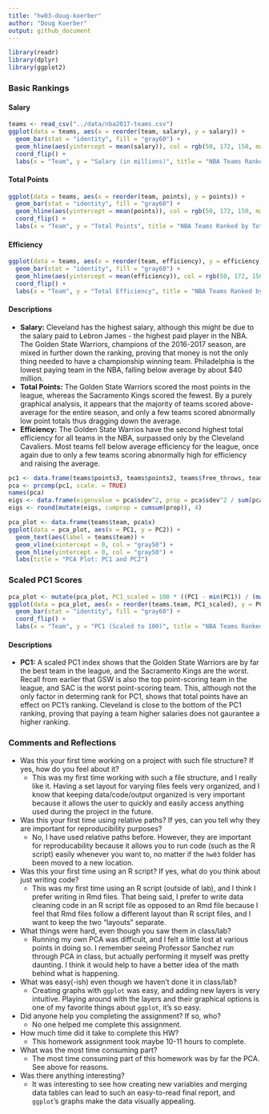 ```yaml
---
title: "hw03-doug-koerber"
author: "Doug Koerber"
output: github_document
---
```


```r
library(readr)
library(dplyr)
library(ggplot2)
```

### Basic Rankings
#### Salary
```r
teams <- read_csv("../data/nba2017-teams.csv")
ggplot(data = teams, aes(x = reorder(team, salary), y = salary)) +
  geom_bar(stat = "identity", fill = "gray60") +
  geom_hline(aes(yintercept = mean(salary)), col = rgb(50, 172, 150, maxColorValue = 255), size = 2, alpha = 0.7) +
  coord_flip() +
  labs(x = "Team", y = "Salary (in millions)", title = "NBA Teams Ranked by Total Salary")
```

#### Total Points
```r
ggplot(data = teams, aes(x = reorder(team, points), y = points)) +
  geom_bar(stat = "identity", fill = "gray60") +
  geom_hline(aes(yintercept = mean(points)), col = rgb(50, 172, 150, maxColorValue = 255), size = 2, alpha = 0.7) +
  coord_flip() +
  labs(x = "Team", y = "Total Points", title = "NBA Teams Ranked by Total Points")
```

#### Efficiency
```r
ggplot(data = teams, aes(x = reorder(team, efficiency), y = efficiency)) +
  geom_bar(stat = "identity", fill = "gray60") +
  geom_hline(aes(yintercept = mean(efficiency)), col = rgb(50, 172, 150, maxColorValue = 255), size = 2, alpha = 0.7) +
  coord_flip() +
  labs(x = "Team", y = "Total Efficiency", title = "NBA Teams Ranked by Total Points")
```

#### Descriptions
* __Salary:__ Cleveland has the highest salary, although this might be due to the salary paid to Lebron James - the highest paid player in the NBA.  The Golden State Warriors, champions of the 2016-2017 season, are mixed in further down the ranking, proving that money is not the only thing needed to have a championship winning team.  Philadelphia is the lowest paying team in the NBA, falling below average by about $40 million.
* __Total Points:__ The Golden State Warriors scored the most points in the league, whereas the Sacramento Kings scored the fewest.  By a purely graphical analysis, it appears that the majority of teams scored above-average for the entire season, and only a few teams scored abnormally low point totals thus dragging down the average.
* __Efficiency:__ The Golden State Warrios have the second highest total efficiency for all teams in the NBA, surpassed only by the Cleveland Cavaliers.  Most teams fell below average efficiency for the league, once again due to only a few teams scoring abnormally high for efficiency and raising the average.
```r
pc1 <- data.frame(teams$points3, teams$points2, teams$free_throws, teams$off_rebounds, teams$def_rebounds, teams$assists, teams$steals, teams$blocks, teams$turnovers, teams$fouls)
pca <- prcomp(pc1, scale. = TRUE)
names(pca)
eigs <- data.frame(eigenvalue = pca$sdev^2, prop = pca$sdev^2 / sum(pca$sdev^2))
eigs <- round(mutate(eigs, cumprop = cumsum(prop)), 4)
```

```r
pca_plot <- data.frame(teams$team, pca$x)
ggplot(data = pca_plot, aes(x = PC1, y = PC2)) +
  geom_text(aes(label = teams$team)) +
  geom_vline(xintercept = 0, col = "gray50") +
  geom_hline(yintercept = 0, col = "gray50") +
  labs(title = "PCA Plot: PC1 and PC2")
```

### Scaled PC1 Scores
```r
pca_plot <- mutate(pca_plot, PC1_scaled = 100 * ((PC1 - min(PC1)) / (max(PC1) - min(PC1))))
ggplot(data = pca_plot, aes(x = reorder(teams.team, PC1_scaled), y = PC1_scaled)) +
  geom_bar(stat = "identity", fill = "gray60") +
  coord_flip() +
  labs(x = "Team", y = "PC1 (Scaled to 100)", title = "NBA Teams Ranked by Scaled PC1")
```

#### Descriptions
* __PC1:__ A scaled PC1 index shows that the Golden State Warriors are by far the best team in the league, and the Sacramento Kings are the worst.  Recall from earlier that GSW is also the top point-scoring team in the league, and SAC is the worst point-scoring team.  This, although not the only factor in determing rank for PC1, shows that total points have an effect on PC1's ranking.  Cleveland is close to the bottom of the PC1 ranking, proving that paying a team higher salaries does not gaurantee a higher ranking.

### Comments and Reflections
* Was this your first time working on a project with such file structure? If yes, how do you feel about it?
    * This was my first time working with such a file structure, and I really like it.  Having a set layout for varying files feels very organized, and I know that keeping data/code/output organized is very important because it allows the user to quickly and easily access anything used during the project in the future.
* Was this your first time using relative paths? If yes, can you tell why they are important for reproducibility purposes?
    * No, I have used relative paths before.  However, they are important for reproducability because it allows you to run code (such as the R script) easily whenever you want to, no matter if the `hw03` folder has been moved to a new location.
* Was this your first time using an R script? If yes, what do you think about just writing code?
    * This was my first time using an R script (outside of lab), and I think I prefer writing in Rmd files.  That being said, I prefer to write data cleaning code in an R script file as opposed to an Rmd file because I feel that Rmd files follow a different layout than R script files, and I want to keep the two "layouts" separate.
* What things were hard, even though you saw them in class/lab?
    * Running my own PCA was difficult, and I felt a little lost at various points in doing so.  I remember seeing Professor Sanchez run through PCA in class, but actually performing it myself was pretty daunting.  I think it would help to have a better idea of the math behind what is happening.
* What was easy(-ish) even though we haven’t done it in class/lab?
    * Creating graphs with `ggplot` was easy, and adding new layers is very intuitive.  Playing around with the layers and their graphical options is one of my favorite things about `ggplot`, it's so easy.
* Did anyone help you completing the assignment? If so, who?
    * No one helped me complete this assignment.
* How much time did it take to complete this HW?
    * This homework assignment took maybe 10-11 hours to complete.
* What was the most time consuming part?
    * The most time consuming part of this homework was by far the PCA.  See above for reasons.
* Was there anything interesting?
    * It was interesting to see how creating new variables and merging data tables can lead to such an easy-to-read final report, and `ggplot`'s graphs make the data visually appealing.
